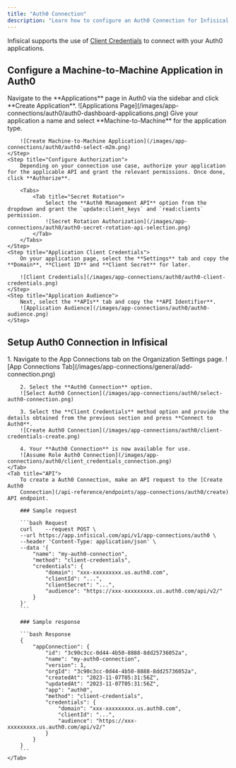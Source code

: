 ```yaml
---
title: "Auth0 Connection"
description: "Learn how to configure an Auth0 Connection for Infisical."
---
```


Infisical supports the use of [Client Credentials](https://auth0.com/docs/get-started/authentication-and-authorization-flow/client-credentials-flow) to connect with your Auth0 applications.

## Configure a Machine-to-Machine Application in Auth0

<Steps>
    <Step title="Auth0 Applications Dashboard">
        Navigate to the **Applications** page in Auth0 via the sidebar and click **Create Application**.
        ![Applications Page](/images/app-connections/auth0/auth0-dashboard-applications.png)
    </Step>
    <Step title="Create a Machine-to-Machine Application">
        Give your application a name and select **Machine-to-Machine** for the application type.

        ![Create Machine-to-Machine Application](/images/app-connections/auth0/auth0-select-m2m.png)
    </Step>
    <Step title="Configure Authorization">
        Depending on your connection use case, authorize your application for the applicable API and grant the relevant permissions. Once done, click **Authorize**.

        <Tabs>
            <Tab title="Secret Rotation">
                Select the **Auth0 Management API** option from the dropdown and grant the `update:client_keys` and `read:clients` permission.
                ![Secret Rotation Authorization](/images/app-connections/auth0/auth0-secret-rotation-api-selection.png)
            </Tab>
        </Tabs>
    </Step>
    <Step title="Application Client Credentials">
        On your application page, select the **Settings** tab and copy the **Domain**, **Client ID** and **Client Secret** for later.

        ![Client Credentials](/images/app-connections/auth0/auth0-client-credentials.png)
    </Step>
    <Step title="Application Audience">
        Next, select the **APIs** tab and copy the **API Identifier**.
        ![Application Audience](/images/app-connections/auth0/auth0-audience.png)
    </Step>
</Steps>

## Setup Auth0 Connection in Infisical

<Tabs>
    <Tab title="Infisical UI">
        1. Navigate to the App Connections tab on the Organization Settings page.
        ![App Connections Tab](/images/app-connections/general/add-connection.png)

        2. Select the **Auth0 Connection** option.
        ![Select Auth0 Connection](/images/app-connections/auth0/select-auth0-connection.png)

        3. Select the **Client Credentials** method option and provide the details obtained from the previous section and press **Connect to Auth0**.
        ![Create Auth0 Connection](/images/app-connections/auth0/client-credentials-create.png)

        4. Your **Auth0 Connection** is now available for use.
        ![Assume Role Auth0 Connection](/images/app-connections/auth0/client_credentials_connection.png)
    </Tab>
    <Tab title="API">
        To create a Auth0 Connection, make an API request to the [Create Auth0
        Connection](/api-reference/endpoints/app-connections/auth0/create) API endpoint.

        ### Sample request

        ```bash Request
        curl    --request POST \
        --url https://app.infisical.com/api/v1/app-connections/auth0 \
        --header 'Content-Type: application/json' \
        --data '{
            "name": "my-auth0-connection",
            "method": "client-credentials",
            "credentials": {
                "domain": "xxx-xxxxxxxxx.us.auth0.com",
                "clientId": "...",
                "clientSecret": "...",
                "audience": "https://xxx-xxxxxxxxx.us.auth0.com/api/v2/"
            }
        }'
        ```

        ### Sample response

        ```bash Response
        {
            "appConnection": {
                "id": "3c90c3cc-0d44-4b50-8888-8dd25736052a",
                "name": "my-auth0-connection",
                "version": 1,
                "orgId": "3c90c3cc-0d44-4b50-8888-8dd25736052a",
                "createdAt": "2023-11-07T05:31:56Z",
                "updatedAt": "2023-11-07T05:31:56Z",
                "app": "auth0",
                "method": "client-credentials",
                "credentials": {
                    "domain": "xxx-xxxxxxxxx.us.auth0.com",
                    "clientId": "...",
                    "audience": "https://xxx-xxxxxxxxx.us.auth0.com/api/v2/"
                }
            }
        }
        ```
    </Tab>
</Tabs>
